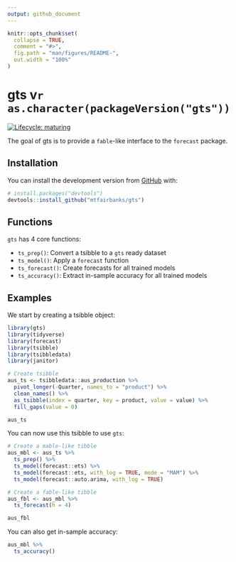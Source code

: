 ```yaml
---
output: github_document
---
```


<!-- README.md is generated from README.Rmd. Please edit that file -->

```r
knitr::opts_chunk$set(
  collapse = TRUE,
  comment = "#>",
  fig.path = "man/figures/README-",
  out.width = "100%"
)
```

# gts v`r as.character(packageVersion("gts"))`

<!-- badges: start -->
[![Lifecycle: maturing](https://img.shields.io/badge/lifecycle-maturing-blue.svg)](https://www.tidyverse.org/lifecycle/#maturing)
<!-- badges: end -->

The goal of gts is to provide a `fable`-like interface to the `forecast` package.

## Installation

You can install the development version from [GitHub](https://github.com/) with:

``` r
# install.packages("devtools")
devtools::install_github("mtfairbanks/gts")
```
## Functions

`gts` has 4 core functions:

* `ts_prep()`: Convert a tsibble to a `gts` ready dataset
* `ts_model()`: Apply a `forecast` function
* `ts_forecast()`: Create forecasts for all trained models
* `ts_accuracy()`: Extract in-sample accuracy for all trained models

## Examples

We start by creating a tsibble object:

```r
library(gts)
library(tidyverse)
library(forecast)
library(tsibble)
library(tsibbledata)
library(janitor)

# Create tsibble
aus_ts <- tsibbledata::aus_production %>%
  pivot_longer(-Quarter, names_to = "product") %>%
  clean_names() %>%
  as_tsibble(index = quarter, key = product, value = value) %>%
  fill_gaps(value = 0)

aus_ts
```

You can now use this tsibble to use `gts`:

```r
# Create a mable-like tibble
aus_mbl <- aus_ts %>%
  ts_prep() %>%
  ts_model(forecast::ets) %>%
  ts_model(forecast::ets, with_log = TRUE, mode = "MAM") %>%
  ts_model(forecast::auto.arima, with_log = TRUE)

# Create a fable-like tibble
aus_fbl <- aus_mbl %>%
  ts_forecast(h = 4)

aus_fbl
```

You can also get in-sample accuracy:
```r
aus_mbl %>%
  ts_accuracy()
```

